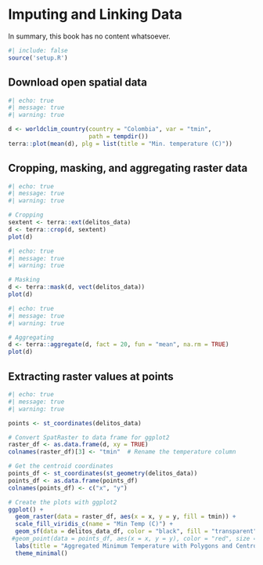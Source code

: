 # Imputing and Linking Data

In summary, this book has no content whatsoever.

```r
#| include: false
source('setup.R')
```

## Download open spatial data

```r
#| echo: true
#| message: true
#| warning: true

d <- worldclim_country(country = "Colombia", var = "tmin",
                       path = tempdir())
terra::plot(mean(d), plg = list(title = "Min. temperature (C)"))
```

## Cropping, masking, and aggregating raster data

```r
#| echo: true
#| message: true
#| warning: true

# Cropping
sextent <- terra::ext(delitos_data)
d <- terra::crop(d, sextent)
plot(d)
```

```r
#| echo: true
#| message: true
#| warning: true

# Masking
d <- terra::mask(d, vect(delitos_data))
plot(d)
```

```r
#| echo: true
#| message: true
#| warning: true

# Aggregating
d <- terra::aggregate(d, fact = 20, fun = "mean", na.rm = TRUE)
plot(d)
```

## Extracting raster values at points

```r
#| echo: true
#| message: true
#| warning: true

points <- st_coordinates(delitos_data)

# Convert SpatRaster to data frame for ggplot2
raster_df <- as.data.frame(d, xy = TRUE)
colnames(raster_df)[3] <- "tmin"  # Rename the temperature column

# Get the centroid coordinates
points_df <- st_coordinates(st_geometry(delitos_data))
points_df <- as.data.frame(points_df)
colnames(points_df) <- c("x", "y")

# Create the plots with ggplot2
ggplot() +
  geom_raster(data = raster_df, aes(x = x, y = y, fill = tmin)) +
  scale_fill_viridis_c(name = "Min Temp (C)") +
  geom_sf(data = delitos_data_df, color = "black", fill = "transparent") + # Plot the polygon borders
 #geom_point(data = points_df, aes(x = x, y = y), color = "red", size = 0.01, shape = 1, alpha = 0.5) + # Plot the centroids as transparent circles
  labs(title = "Aggregated Minimum Temperature with Polygons and Centroids") +
  theme_minimal()
```

